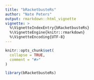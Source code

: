 ```yaml
---
title: "bRacketbusteRs"
author: "Nate Peters"
output: rmarkdown::html_vignette
vignette: >
  %\VignetteIndexEntry{bRacketbusteRs}
  %\VignetteEngine{knitr::rmarkdown}
  %\VignetteEncoding{UTF-8}
---
```


```r
knitr::opts_chunk$set(
  collapse = TRUE,
  comment = "#>"
)
```

```r
library(bRacketbusteRs)
```
